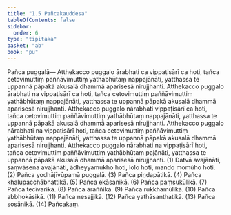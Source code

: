 ```yaml
---
title: "1.5 Pañcakauddesa"
tableOfContents: false
sidebar:
  order: 6
type: "tipitaka"
basket: "ab"
book: "pu"
---
```



<DynamicBreadcrumb />

<Division number="11" book="pu">

<Paragraph number="143" book="pu">
<Emphasis>Pañca puggalā—</Emphasis>
</Paragraph>

<Paragraph number="144" book="pu">
Atthekacco puggalo ārabhati ca vippaṭisārī ca hoti, tañca cetovimuttiṃ paññāvimuttiṃ yathābhūtaṃ nappajānāti, yatthassa te uppannā pāpakā akusalā dhammā aparisesā nirujjhanti. Atthekacco puggalo ārabhati na vippaṭisārī ca hoti, tañca cetovimuttiṃ paññāvimuttiṃ yathābhūtaṃ nappajānāti, yatthassa te uppannā pāpakā akusalā dhammā aparisesā nirujjhanti. Atthekacco puggalo nārabhati vippaṭisārī ca hoti, tañca cetovimuttiṃ paññāvimuttiṃ yathābhūtaṃ nappajānāti, yatthassa te uppannā pāpakā akusalā dhammā aparisesā nirujjhanti. Atthekacco puggalo nārabhati na vippaṭisārī hoti, tañca cetovimuttiṃ paññāvimuttiṃ yathābhūtaṃ nappajānāti, yatthassa te uppannā pāpakā akusalā dhammā aparisesā nirujjhanti. Atthekacco puggalo nārabhati na vippaṭisārī hoti, tañca cetovimuttiṃ paññāvimuttiṃ yathābhūtaṃ pajānāti, yatthassa te uppannā pāpakā akusalā dhammā aparisesā nirujjhanti. (1)
</Paragraph>

<Paragraph number="145" book="pu">
Datvā avajānāti, saṃvāsena avajānāti, ādheyyamukho hoti, lolo hoti, mando momūho hoti. (2)
</Paragraph>

<Paragraph number="146" book="pu">
Pañca yodhājīvūpamā puggalā. (3)
</Paragraph>

<Paragraph number="147" book="pu">
Pañca piṇḍapātikā. (4)
</Paragraph>

<Paragraph number="148" book="pu">
Pañca khalupacchābhattikā. (5)
</Paragraph>

<Paragraph number="149" book="pu">
Pañca ekāsanikā. (6)
</Paragraph>

<Paragraph number="150" book="pu">
Pañca paṃsukūlikā. (7)
</Paragraph>

<Paragraph number="151" book="pu">
Pañca tecīvarikā. (8)
</Paragraph>

<Paragraph number="152" book="pu">
Pañca āraññikā. (9)
</Paragraph>

<Paragraph number="153" book="pu">
Pañca rukkhamūlikā. (10)
</Paragraph>

<Paragraph number="154" book="pu">
Pañca abbhokāsikā. (11)
</Paragraph>

<Paragraph number="155" book="pu">
Pañca nesajjikā. (12)
</Paragraph>

<Paragraph number="156" book="pu">
Pañca yathāsanthatikā. (13)
</Paragraph>

<Paragraph number="157" book="pu">
Pañca sosānikā. (14)

</Paragraph>
</Division>

<Paragraph number="158" type="center" book="pu">
Pañcakaṃ.
</Paragraph>
